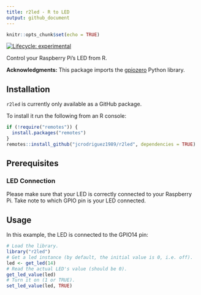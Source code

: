 ```yaml
---
title: r2led - R to LED
output: github_document
---
```


```r
knitr::opts_chunk$set(echo = TRUE)
```

<!-- badges: start -->
[![Lifecycle: experimental](https://img.shields.io/badge/lifecycle-experimental-orange.svg)](https://www.tidyverse.org/lifecycle/#experimental)
<!-- badges: end -->

Control your Raspberry Pi's LED from R.

**Acknowledgments:** This package imports the [gpiozero](https://gpiozero.readthedocs.io/) Python library.

## Installation

`r2led` is currently only available as a GitHub package.

To install it run the following from an R console:

```r
if (!require("remotes")) {
  install.packages("remotes")
}
remotes::install_github("jcrodriguez1989/r2led", dependencies = TRUE)
```

## Prerequisites

### LED Connection

Please make sure that your LED is correctly connected to your Raspberry Pi. Take note to which GPIO pin is your LED connected.

## Usage

In this example, the LED is connected to the GPIO14 pin:

```r
# Load the library.
library("r2led")
# Get a led instance (by default, the initial value is 0, i.e. off).
led <- get_led(14)
# Read the actual LED's value (should be 0).
get_led_value(led)
# Turn it on (1 or TRUE).
set_led_value(led, TRUE)
```
